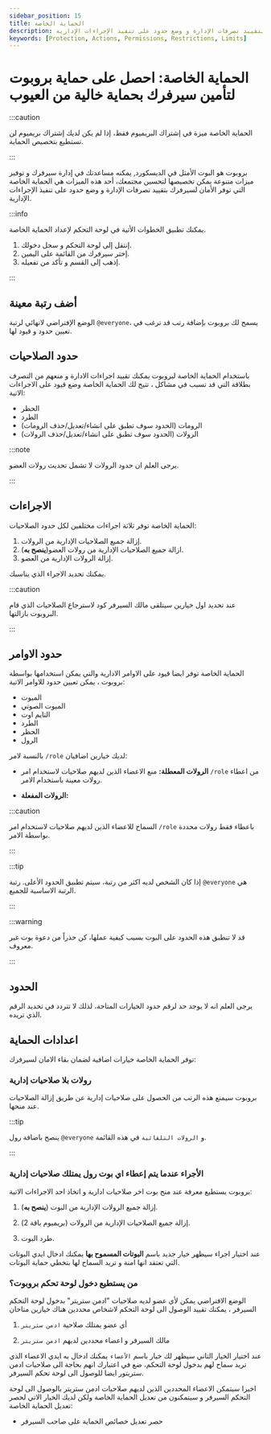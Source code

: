 ```yaml
---
sidebar_position: 15
title: الحماية الخاصة
description: الحماية الخاصة توفر لك مجتمع آمن لسيرفرك بتقييد تصرفات الإدارة و وضع حدود على تنفيذ الإجراءات الإدارية.
keywords: [Protection, Actions, Permissions, Restrictions, Limits]
---
```


# الحماية الخاصة: احصل على حماية بروبوت لتأمين سيرفرك بحماية خالية من العيوب

:::caution 

الحماية الخاصة ميزة في إشتراك البريميوم فقط، إذا لم يكن لديك إشتراك بريميوم لن تستطيع بتخصيص الحماية.

:::

بروبوت هو البوت الأمثل في الديسكورد, يمكنه مساعدتك في إدارة سيرفرك و توفير ميزات متنوعة يمكن تخصيصها لتحسين مجتمعك، أحد هذه الميزات هي الحماية الخاصة التي توفر الأمان لسيرفرك بتقييد تصرفات الإدارة و وضع حدود على تنفيذ الإجراءات الإدارية.

:::info

يمكنك تطبيق الخطوات الأتية في لوحة التحكم لإعداد الحماية الخاصة.

1. إنتقل إلى لوحة التحكم و سجل دخولك. 
2. إختر سيرفرك من القائمة على اليمين.
3. إذهب إلى القسم و تأكد من تفعيله.

:::

## أضف رتبة معينة

الوضع الإفتراضي لانهائي لرتبة `@everyone`، يسمح لك بروبوت بإضافة رتب قد ترغب في تعيين حدود و قيود لها.

## حدود الصلاحيات

باستخدام الحماية الخاصة لبروبوت يمكنك تقييد اجراءات الادارة و منعهم من التصرف بطلاقة التي قد تسبب في مشاكل ، تتيح لك الحماية الخاصة وضع قيود على الاجراءات الاتية:

- الحظر
- الطرد
- الرومات (الحدود سوف تطبق على انشاء/تعديل/حذف الرومات)
- الرولات (الحدود سوف تطبق على انشاء/تعديل/حذف الرولات)

:::note 

يرجى العلم ان حدود الرولات لا تشمل تحديث رولات العضو.

:::

## الاجراءات

الحماية الخاصة توفر ثلاثة اجراءات مختلفين لكل حدود الصلاحيات:

1. إزالة جميع الصلاحيات الإدارية من الرولات.
2. ازالة جميع الصلاحيات الإدارية من رولات العضو(**ينصح به**).
3. إزالة الرولات الإدارية من العضو.

يمكنك تحديد الاجراء الذي يناسبك.

:::caution

عند تحديد اول خيارين سيتلقى مالك السيرفر كود لاسترجاع الصلاحيات الذي قام البروبوت بازالتها.

:::

## حدود الاوامر

الحماية الخاصة توفر ايضا قيود على الاوامر الادارية والتي يمكن استخدامها بواسطة بروبوت ، يمكن تعيين حدود للاوامر الاتية:

- الميوت
- الميوت الصوتي
- التايم اوت
- الطرد
- الحظر
- الرول

بالنسبة لامر `/role` لديك خيارين اضافيان:

- **الرولات المعطلة:** منع الاعضاء الذين لديهم صلاحيات لاستخدام امر `/role` من اعطاء رولات معينة باستخدام الامر.

- **الرولات المفعلة:**

:::caution

السماح للاعضاء الذين لديهم صلاحيات لاستخدام امر `/role` باعطاء فقط رولات محددة بواسطة الامر.

:::

:::tip

إذا كان الشخص لديه اكثر من رتبة، سيتم تطبيق الحدود الأعلى. رتبة `@everyone` هي الرتبة الاساسية للجميع.

:::

:::warning

قد لا تنطبق هذه الحدود على البوت بسبب كيفية عملها، كن حذراً من دعوة بوت غير معروف.

:::

## الحدود 

يرجى العلم انه لا يوجد حد لرقم حدود الخيارات المتاحة، لذلك لا تتردد في تحديد الرقم الذي تريده.


## اعدادات الحماية

توفر الحماية الخاصة خيارات اضافية لضمان بقاء الامان لسيرفرك:

### رولات بلا صلاحيات إدارية

بروبوت سيمنع هذه الرتب من الحصول على صلاحيات إدارية عن طريق إزالة الصلاحيات عند منحها.

:::tip

ينصح باضافة رول `@everyone` و `الرولات التلقائية` في هذه القائمة.

:::

### الأجراء عندما يتم إعطاء اي بوت رول يمتلك صلاحيات إدارية

بروبوت يستطيع معرفة عند منح بوت اخر صلاحيات ادارية و اتخاذ احد الاجراءات الاتية:

1. إزالة جميع الرولات الإدارية من البوت (**ينصح به**).

2. إزالة جميع الصلاحيات الإدارية من الرولات (بريميوم باقة 2).

3. طرد البوت.

عند اختيار اجراء سيظهر خيار جديد باسم **البوتات المسموح بها** يمكنك ادخال ايدي البوتات التي تعتقد انها امنة و تريد السماح لها بتخطي حماية البوتات.

### من يستطيع دخول لوحة تحكم بروبوت؟

الوضع الافتراضي يمكن لأي عضو لديه صلاحيات "ادمن ستريتر" بدخول لوحة التحكم السيرفر ، يمكنك تقييد الوصول الى لوحة التحكم لاشخاص محددين هناك خيارين متاحان

1. أي عضو يمتلك صلاحية `ادمن ستريتر`

2. مالك السيرفر و اعضاء محددين لديهم `ادمن ستريتر`

عند اختيار الخيار التاني سيظهر لك خيار باسم `الأعضاء` يمكنك ادخال به ايدي الاعضاء الذي تريد  سماح لهم بدخول لوحة التحكم، ضع في اعتبارك انهم بحاجة الى صلاحيات ادمن ستريتور ايضا للوصول الى لوحة تحكم السيرفر.

اخيرا سيتمكن الاعضاء المحددين الذين لديهم صلاحيات ادمن ستريتر بالوصول الى لوحة التحكم السيرفر و سيتمكنون من تعديل الحماية الخاصة ولكن لديك الخيار الاتي لحصر تعديل الحماية الخاصة:

- حصر تعديل خصائص الحماية على صاحب السيرفر


